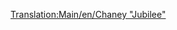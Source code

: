 [[Translation:Main/en/Chaney "Jubilee"]]{{en/-}}{{Template:Train/Fr
|Nom=Chaney "Jubilee"
|Image=[[File:en/Chaneyjubilee.png]]
|Coût=15 234£ (30 468$)
|Vitesse=112 km/h (70 mph)
|Poids=131 t
|Puissance=1000 hp (746 kW)
|Entretien=1 968£ (3 936$)
|Conception=1934
|Vie=21
|Capacité=N/A
|Description=La locomotive de départ milieu de gamme en climat tempéré dans TTD. Moins bon marché à faire fonctionner que la Kirby Paul Tank, et pas aussi rapide ou puissant que la Ginzu A4. Mais toujours utile si vous voulez un équilibre.
|Réalité=C'est la [http://en.wikipedia.org/wiki/LMS_Jubilee_Class LMS Stanier "Jubilee"] (en anglais), une locomotive créée pour le service express de passagers secondaires. Un équivalent dans la réalité serait le "Jubilee Class"
}}